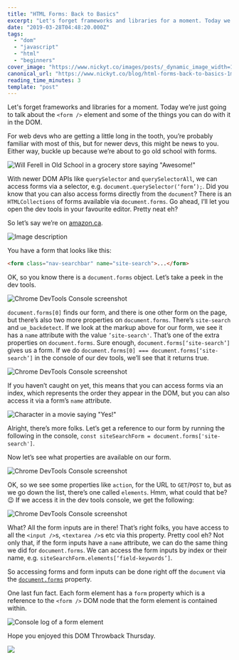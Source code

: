 ```yaml
---
title: "HTML Forms: Back to Basics"
excerpt: "Let's forget frameworks and libraries for a moment. Today we’re just going to talk about the &lt;form..."
date: "2019-03-28T04:48:20.000Z"
tags:
  - "dom"
  - "javascript"
  - "html"
  - "beginners"
cover_image: "https://www.nickyt.co/images/posts/_dynamic_image_width=1000,height=420,fit=cover,gravity=auto,format=auto_https%3A%2F%2Fthepracticaldev.s3.amazonaws.com%2Fi%2Ftdhxw07gd7gwo6ctib50.png"
canonical_url: "https://www.nickyt.co/blog/html-forms-back-to-basics-1mph/"
reading_time_minutes: 3
template: "post"
---
```


Let's forget frameworks and libraries for a moment. Today we’re just going to talk about the `<form />` element and some of the things you can do with it in the DOM.

For web devs who are getting a little long in the tooth, you’re probably familiar with most of this, but for newer devs, this might be news to you. Either way, buckle up because we’re about to go old school with forms.

![Will Ferell in Old School in a grocery store saying "Awesome!"](https://media.giphy.com/media/3ohzdIuqJoo8QdKlnW/giphy.gif)

With newer DOM APIs like `querySelector` and `querySelectorAll`, we can access forms via a selector, e.g. `document.querySelector(‘form’);`. Did you know that you can also access forms directly from the `document`? There is an `HTMLCollections` of forms available via `document.forms`. Go ahead, I’ll let you open the dev tools in your favourite editor. Pretty neat eh?

So let’s say we’re on [amazon.ca](https://amazon.ca).

![Image description](https://www.nickyt.co/images/posts/_uploads_articles_gcz82rwr8gldorgtdw73.png)

You have a form that looks like this:

```html
<form class="nav-searchbar" name="site-search">...</form>
```

OK, so you know there is a `document.forms` object. Let’s take a peek in the dev tools.

![Chrome DevTools Console screenshot](https://www.nickyt.co/images/posts/_uploads_articles_l5iw6ju9j72f65y7st8f.png)

`document.forms[0]` finds our form, and there is one other form on the page, but there’s also two more properties on `document.forms`. There’s `site-search` and `ue_backdetect`. If we look at the markup above for our form, we see it has a `name` attribute with the value `’site-search'`. That’s one of the extra properties on `document.forms`. Sure enough, `document.forms[‘site-search’]` gives us a form. If we do `document.forms[0] === document.forms[‘site-search’]` in the console of our dev tools, we’ll see that it returns true.

![Chrome DevTools Console screenshot](https://www.nickyt.co/images/posts/_uploads_articles_qfjpo95l3mht6x2nanr1.png)

If you haven’t caught on yet, this means that you can access forms via an index, which represents the order they appear in the DOM, but you can also access it via a form’s `name` attribute.

![Character in a movie saying "Yes!"](https://media.giphy.com/media/Qh6NZWsFx1G1O/giphy.gif)

Alright, there’s more folks. Let’s get a reference to our form by running the following in the console, `const siteSearchForm = document.forms['site-search']`.

Now let’s see what properties are available on our form.

![Chrome DevTools Console screenshot](https://www.nickyt.co/images/posts/_uploads_articles_b6u4q9l1a1lr9hi161hp.png)

OK, so we see some properties like `action`, for the URL to `GET`/`POST` to, but as we go down the list, there’s one called `elements`. Hmm, what could that be? 😉 If we access it in the dev tools console, we get the following:

![Chrome DevTools Console screenshot](https://www.nickyt.co/images/posts/_uploads_articles_ldmbv7r0ppsl0sztlxh1.png)

What? All the form inputs are in there! That’s right folks, you have access to all the `<input />`s, `<textarea />`s etc via this property. Pretty cool eh? Not only that, if the form inputs have a `name` attribute, we can do the same thing we did for `document.forms`. We can access the form inputs by index or their name, e.g. `siteSearchForm.elements[‘field-keywords’]`.

So accessing forms and form inputs can be done right off the `document` via the [`document.forms`](https://developer.mozilla.org/en-US/docs/Web/API/Document/forms) property.

One last fun fact. Each form element has a `form` property which is a reference to the `<form />` DOM node that the form element is contained within.

![Console log of a form element](https://www.nickyt.co/images/posts/_uploads_articles_aeirppe0s4qazjc89nr0.png)

Hope you enjoyed this DOM Throwback Thursday.

<img src="https://media.giphy.com/media/3h3ZcimVNfmi0MVvGA/giphy.gif" />
